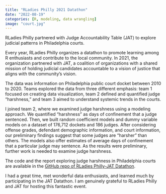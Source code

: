 ```yaml
---
title: "RLadies Philly 2021 Datathon"
date: "2022-08-19"
categories: [R, modeling, data wrangling]
image: "court.jpg"
---
```


RLadies Philly partnered with Judge Accountability Table (JAT) to explore judicial patterns in Philadelphia courts.

Every year, RLadies Philly organizes a datathon to promote learning among R enthusiasts and contribute to the local community. In 2021, the organization partnered with JAT, a coalition of organizations with a shared mission of holding judicial candidates accountable to a vision of justice that aligns with the community's vision.

The data was information on Philadelphia public court docket between 2010 to 2020. Teams explored the data from three different emphasis: team 1 focused on creating data visualization, team 2 defined and quantified judge "harshness," and team 3 aimed to understand systemic trends in the courts.

I joined team 2, where we examined judge harshness using a modeling approach. We quantified "harshness" as days of confinement that a judge sentenced. Then, we built random coefficient models and dummy variable models on a dataset of 176,712 dockets and 186 judges. After considering offense grades, defendant demographic information, and court information, our preliminary findings suggest that some judges are "harsher" than others. The models also offer estimates of average days of confinement that a particular judge may sentence. As the results were preliminary, further work is needed to examine judge harshness.

The code and the report exploring judge harshness in Philadelphia courts are available in the [GitHub repo of RLadies Philly-JAT Datathon](https://github.com/rladiesPHL/2021_datathon).

I had a great time, met wonderful data enthusiasts, and learned much by participating in the JAT Datathon. I am genuinely grateful to RLadies Philly and JAT for hosting this fantastic event.
